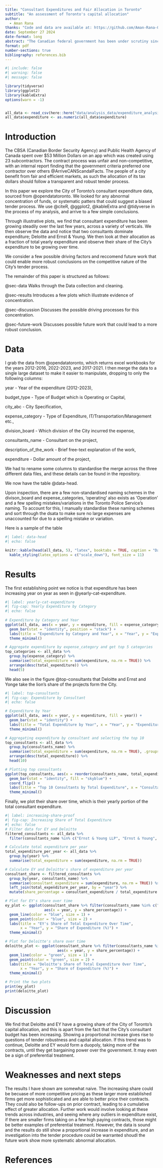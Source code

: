 ```yaml
---
title: "Consultant Expenditures and Fair Allocation in Toronto"
subtitle: "An assessment of Toronto's capital allocation"
author: 
  - Aman Rana
thanks: "Code and data are available at: https://github.com/Aman-Rana-02/STA304_starter_folder/tree/Toronto-Consultant-Expenditure"
date: September 27 2024
date-format: long
abstract: "The Canadian federal government has been under scrutiny since the widely reported ArriveCAN scandal, which brought to light a severe misappropriation of funds through contractors. In light of these events, I investigate the allocation of funds to consultants by the City of Toronto. Exploring expenditure, I find an increasing budget allocation to consultants, and a tendency to allocate to a few key consultants. I suggest future work which could lead to a more complete evaluation and a possible investigation into the bidding process. "
format: pdf
number-sections: true
bibliography: references.bib
---
```


```r
#| include: false
#| warning: false
#| message: false

library(tidyverse)
library(ggplot2)
library(kableExtra)
options(warn = -1)


all_data <- read_csv(here::here("data/analysis_data/expenditure_analysis_data.csv"))
all_data$expenditure <- as.numeric(all_data$expenditure)
```


# Introduction
The CBSA (Canadian Border Security Agency) and Public Health Agency of Canada spent over $53 Million Dollars on an app which was created using 23 subcontractors. The contract process was unfair and non-competitive, with an internal report finding that the government criteria preferred one contractor over others @ArriveCANScandalFacts. The people of a city benefit from fair and efficient markets, as such the allocation of its tax dollars should follow a transparent and robust tender process.

In this paper we explore the City of Toronto's consultant expenditure data, sourced from @opendatatoronto.
We looked for any abnormal concentration of funds, or systematic patters that could suggest a biased tender process.
We use @citeR, @ggplot2, @kableExtra and @tidyverse in the process of my analysis, and arrive to a few simple conclusions.

Through illustrative plots, we find that consultant expenditure has been growing steadily over the last few years, across a variety of verticals. We then observe the data and notice that two consultants dominate expenditure; Deloitte and Ernst & Young. We then look at their allocation as a fraction of total yearly expenditure and observe their share of the City's expenditure to be growing over time. 

We consider a few possible driving factors and reccomend future work that could enable more robust conclusions on the competitive nature of the City's tender process.


The remainder of this paper is structured as follows:

@sec-data Walks through the Data collection and cleaning.
 
@sec-results Introduces a few plots which illustrate evidence of concentration.
 
@sec-discussion Discusses the possible driving processes for this concentration.
 
@sec-future-work Discusses possible future work that could lead to a more robust conclusion.

# Data {#sec-data}

I grab the data from @opendatatoronto, which returns excel workbooks for the years 2012-2016, 2022-2023, and 2017-2021. I then merge the data to a single large dataset to make it easier to manipulate, dropping to only the following columns: 

year - Year of the expenditure (2012-2023),

budget_type - Type of Budget which is Operating or Capital,

city_abc - City Specification,

expense_category - Type of Expenditure, IT/Transportation/Management etc.,

division_board - Which division of the City incurred the expense,

consultants_name - Consultant on the project,

description_of_the_work - Brief free-text explanation of the work,

expenditure - Dollar amount of the project,


We had to rename some columns to standardise the merge across the three different data files, and these details can be found in the repository. 

We now have the table @data-head.

Upon inspection, there are a few non-standardised naming schemes in the divison_board and expense_categories, 'operating' also exists as 'Operation' and a few spelling mistakes/variations in the Toronto Police Service's naming. To account for this, I manually standardise these naming schemes and sort through the dsata to make sure no large expenses are unaccounted for due to a spelling mistake or variation.

Here is a sample of the table

```r
#| label: data-head
#| echo: false

knitr::kable(head(all_data, 5), "latex", booktabs = TRUE, caption = "Data Sample") %>%
  kable_styling(latex_options = c("scale_down"), font_size = 11)
```

# Results {#sec-results}

The first establishing point we notice is that expenditure has been increasing year on year as seen in @yearly-cat-expenditure.

```r
#| label: yearly-cat-expenditure
#| fig-cap: Yearly Expenditure by Category
#| echo: false
         
# Expenditure by Category and Year
ggplot(all_data, aes(x = year, y = expenditure, fill = expense_category)) +
  geom_bar(stat = "identity", position = "stack") +
  labs(title = "Expenditure by Category and Year", x = "Year", y = "Expenditure") +
  theme_minimal()

# Aggregate expenditure by expense_category and get top 5 categories
top_categories <- all_data %>%
  group_by(expense_category) %>%
  summarise(total_expenditure = sum(expenditure, na.rm = TRUE)) %>%
  arrange(desc(total_expenditure)) %>%
  head(5)
```


We also see in the figure @top-consultants that Deloitte and Ernst and Yonge take the lion's share of the projects form the City.

```r
#| label: top-consultants
#| fig-cap: Expenditure by Consultant
#| echo: false

# Expenditure by Year
ggplot(all_data, aes(x = year, y = expenditure, fill = year)) +
  geom_bar(stat = "identity") +
  labs(title = "Total Expenditure by Year", x = "Year", y = "Expenditure") +
  theme_minimal()

# Aggregating expenditure by consultant and selecting the top 10
top_consultants <- all_data %>%
  group_by(consultants_name) %>%
  summarise(total_expenditure = sum(expenditure, na.rm = TRUE), .groups = 'drop') %>%
  arrange(desc(total_expenditure)) %>%
  head(10)

# Plotting top consultants
ggplot(top_consultants, aes(x = reorder(consultants_name, total_expenditure), y = total_expenditure)) +
  geom_bar(stat = "identity", fill = "skyblue") +
  coord_flip() +
  labs(title = "Top 10 Consultants by Total Expenditure", x = "Consultants", y = "Total Expenditure") +
  theme_minimal()
```

Finally, we plot their share over time, which is their yearly portion of the total consultant expenditure.

```r
#| label: increasing-share-proof
#| fig-cap: Increasing Share of Total Expenditure
#| echo: false
# Filter data for EY and Deloitte
filtered_consultants <- all_data %>%
  filter(consultants_name %in% c("Ernst & Young LLP", "Ernst & Young", "Deloitte LLP", "Deloitte"))

# Calculate total expenditure per year
total_expenditure_per_year <- all_data %>%
  group_by(year) %>%
  summarise(total_expenditure = sum(expenditure, na.rm = TRUE))

# Calculate EY and Deloitte's share of expenditure per year
consultant_share <- filtered_consultants %>%
  group_by(year, consultants_name) %>%
  summarise(consultant_expenditure = sum(expenditure, na.rm = TRUE)) %>%
  left_join(total_expenditure_per_year, by = "year") %>%
  mutate(share_percentage = consultant_expenditure / total_expenditure * 100)

# Plot for EY's share over time
ey_plot <- ggplot(consultant_share %>% filter(consultants_name %in% c("Ernst & Young LLP", "Ernst & Young")),
                  aes(x = year, y = share_percentage)) +
  geom_line(color = "blue", size = 1) +
  geom_point(color = "blue", size = 2) +
  labs(title = "EY's Share of Total Expenditure Over Time",
       x = "Year", y = "Share of Expenditure (%)") +
  theme_minimal()

# Plot for Deloitte's share over time
deloitte_plot <- ggplot(consultant_share %>% filter(consultants_name %in% c("Deloitte LLP", "Deloitte")),
                        aes(x = year, y = share_percentage)) +
  geom_line(color = "green", size = 1) +
  geom_point(color = "green", size = 2) +
  labs(title = "Deloitte's Share of Total Expenditure Over Time",
       x = "Year", y = "Share of Expenditure (%)") +
  theme_minimal()

# Print the two plots
print(ey_plot)
print(deloitte_plot)
```


# Discussion {#sec-discussion}

We find that Deloitte and EY have a growing share of the City of Toronto's capital allocation, and this is apart from the fact that the City's consultant budget has been increasing. Showing a proportional increase gives rise to questions of tender robustness and capital allocation. If this trend was to continue, Deloitte and EY would form a duopoly, taking more of the contracts, until they get bargaining power over the government. It may even be a sign of preferential treatment.

# Weaknesses and next steps {#sec-future-work}

The results I have shown are somewhat naive. The increasing share could be becuase of more competitive pricing as these larger more established firms get more sophisticated and are able to better price their contracts. They could also be follow-ups on prior contract, leading to a cumulative effect of greater allocation. Further work would involve looking at these trends across industries, and seeing where any outliers in expenditure exist, if there are smaller firms taking on a few high paying contracts, those might be better examples of preferential treatment. However, the data is sound and the results do still show a proportional increase in expenditure, and an investigation into the tender procedure could be warranted shoudl the future work show more systematic abnormal allocation.

\newpage

\newpage


# References



